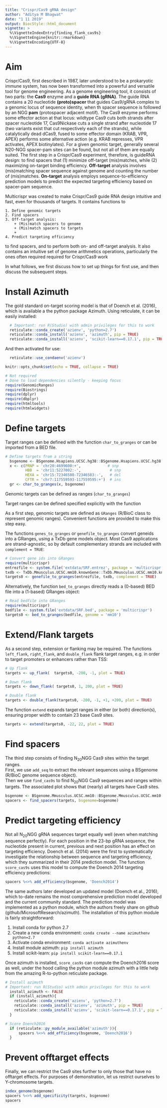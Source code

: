 ```yaml
---
title: "Crispr/Cas9 gRNA design"
author: "Aditya M Bhagwat"
date: "1 11 2019"
output: BiocStyle::html_document
vignette: >
  %\VignetteIndexEntry{finding_flank_cas9s}
  %\VignetteEngine{knitr::rmarkdown}
  %\VignetteEncoding{UTF-8}
---
```


# Aim {-}

Crispr/Cas9, first described in 1987, later understood to be a prokaryotic immune system, has now been transformed into a powerful and versatile tool for genome engineering. As a genome engineering tool, it consists of two parts: the **Cas9** enzyme and a **guide RNA (gRNA)**. The guide RNA contains a 20 nucleotide **(proto)spacer** that guides Cas9/gRNA complex to a genomic locus of sequence identity, when th spacer sequence is followed by an NGG **pam** (protospacer adjacent motif). The Cas9 enzyme performs some effector action at that locus: wildtype Cas9 cuts both strands after spacer nucleotide 17, Cas9Nickase cuts a single strand after nucleotide 17 (two variants exist that cut respectively each of the strands), while catalytically dead dCas9, fused to some effector domain (KRAB, VPR, APEX) performs some alternative action (e.g. KRAB represses, VPR activates, APEX biotinylates). For a given genomic target, generally several N20-NGG spacer-pam sites can be found, but not all of them are equally suited. The first step in a Crispr/Cas9 experiment, therefore, is guideRNA design: to find spacers that (1) minimize off-target (mis)matches, while (2) maximizing on-target binding efficiency.  **Off-target** analysis involves (mis)matching spacer sequence against genome and counting the number of (mis)matches. **On-target** analysis employs sequence-to-efficiency prediction models to predict the expected targeting efficiency based on spacer-pam sequence.

Multicrispr was created to make Crispr/Cas9 guide RNA design intuitive and fast, even for thousands of targets. It contains functions to 

    1. Define genomic targets
    2. Find spacers
    3. Off-target analysis:
        + (Mis)match spacers to genome
        + (Mis)match spacers to targets
        + 
    4. Predict targeting efficiency
    




to find spacers, and to perform both on- and off-target analysis. It also contains an intuitive set of genome arithmetics operations, particularly the ones often required required for Crispr/Cas9 work

In what follows, we first discuss how to set up things for first use, and then discuss the subsequent steps.


# Install Azimuth


The gold standard on-target scoring model is that of Doench et al. (2016), which is available a the python package Azimuth.
Using reticulate, it can be easily installed: 

```r
  # Important: run R(Studio) with admin privileges for this to work
  reticulate::conda_create('azienv', 'python=2.7')                         # Create condaenv 'azimuth'
  reticulate::conda_install('azienv', 'azimuth', pip = TRUE)               # Install azimuth
  reticulate::conda_install('azienv', 'scikit-learn==0.17.1', pip = TRUE)  # Install scikit-learn
```

And then activated for use:

```r
  reticulate::use_condaenv('azienv')
```

<!-- 1. Install conda for python 2.7 -->
<!-- 2. Create a new conda environment: `conda create --name azimuthenv python=2.7` -->
<!-- 3. Activate conda environment:     `conda activate azimuthenv` -->
<!-- 4. Install module azimuth:         `pip install azimuth` -->
<!-- 5. Install scikit-learn:           `pip install scikit-learn==0.17.1` -->


```r
knitr::opts_chunk$set(echo = TRUE, collapse = TRUE)
```

```r
# Not required
# Done to load dependencies silently - keeping focus
require(GenomicRanges)
require(Biostrings)
require(dplyr)
require(dbplyr)
require(htmltools)
require(htmlwidgets)
```

# Define targets

Target ranges can be defined with the function `char_to_granges` or can be imported from a BED file.

```r
# Define targets from a string
  bsgenome <- BSgenome.Hsapiens.UCSC.hg38::BSgenome.Hsapiens.UCSC.hg38  
  x <- c(PRNP = 'chr20:4699600:+',            # snp
         HBB  = 'chr11:5227002:-',             # snp
         HEXA = 'chr15:72346580-72346583:-',   # del
         CFTR = 'chr7:117559593-117559595:+')  # ins
  gr <- char_to_granges(x, bsgenome)
```

Genomic targets can be defined as ranges (`char_to_granges`)

Target ranges can be defined specified explicitly with the function 

As a first step, genomic targets are defined as `GRanges` (R/BioC class to represent genomic ranges). 
Convenient functions are provided to make this step easy.  

The functions `genes_to_granges` or `genefile_to_granges` convert geneids into a GRanges, using a TxDb gene models object. Most Cas9 applications are strand-agnostic, so by default complementary strands are included with `complement = TRUE`:



```r
# Convert gene ids into GRanges
require(multicrispr)
entrezfile <- system.file('extdata/SRF.entrez', package = 'multicrispr')
txdb <- TxDb.Mmusculus.UCSC.mm10.knownGene::TxDb.Mmusculus.UCSC.mm10.knownGene
targets0 <- genefile_to_granges(entrezfile, txdb, complement = TRUE)
```

Alternatively, the function `bed_to_granges` directly reads a (0-based) BED file into a (1-based) GRanges object:

```r
# Read bedfile into GRanges
require(multicrispr)
bedfile <- system.file('extdata/SRF.bed', package = 'multicrispr')
targets0 <- bed_to_granges(bedfile, genome = 'mm10')
```


# Extend/Flank targets

As a second step, extension or flanking may be required. The functions `left_flank`, `right_flank`, and `double_flank` flank target ranges, e.g. in order to target promoters or enhancers rather than TSS:

```r
# Up flank
targets <- up_flank(  targets0, -200, -1, plot = TRUE)

# Down flank
targets <- down_flank( targets0, 1, 200, plot = TRUE)

# Double flank
targets <- double_flank(targets0, -200, -1, +1, +200, plot = TRUE)
```

The function `extend` expands target ranges in either (or both) direction(s), ensuring proper width to contain 23 base Cas9 sites.

```r
targets <- extend(targets0, -22, 22, plot = TRUE)
```


# Find spacers

The third step consists of finding N~20~NGG Cas9 sites within the target ranges.  
First, we use `add_seq` to extract the relevant sequences using a BSgenome (R/BioC genome sequence object).  
Then we use `find_cas9s` to find N~20~NGG Cas9 sequences and ranges within targets.
The associated plot shows that (nearly) all targets have Cas9 sites.

```r
bsgenome <- BSgenome.Mmusculus.UCSC.mm10::BSgenome.Mmusculus.UCSC.mm10
spacers <- find_spacers(targets, bsgenome=bsgenome)
```

# Predict targeting efficiency

Not all N~20~NGG gRNA sequences target equally well (even when matching sequence perfectly). For each position in the 23-bp gRNA sequence, the  nucleotide present in current, previous and next position has an effect on targeting efficiency. Doench et al. (2014) were the first to systematically investigate the relationship between sequence and targeting efficiency, which they summarized in their 2014 prediction model. The function `score_cas9s` uses this model to compute the Doench 2014 targeting efficiency predictions:

```r
spacers %<>% add_efficiency(bsgenome, 'Doench2014')
```

The same authors later developed an updated model (Doench et al., 2016), which to-date remains the most comprehensive prediction model developed and the current community standard. The prediction model was implemented as a python module, which the authors freely share on github (github/MicrosoftResearch/azimuth). The installation of this python module is fairly straightforward:

1. Install conda for python 2.7
2. Create a new conda environment: `conda create --name azimuthenv python=2.7`
3. Activate conda environment:     `conda activate azimuthenv`
4. Install module azimuth:         `pip install azimuth`
5. Install scikit-learn:           `pip install scikit-learn==0.17.1`

Once azimuth is installed, `score_cas9s` can compute the Doench2016 score as well, under the hood calling the python module azimuth with a little help from the amazing R-to-python reticulate package.

```r
# Install azimuth
# Important: run R(Studio) with admin privileges for this to work
  install_azimuth <- FALSE
  if (install_azimuth){
    reticulate::conda_create('azienv', 'python=2.7')                         # Create condaenv 'azimuth'
    reticulate::conda_install('azienv', 'azimuth', pip = TRUE)               # Install azimuth
    reticulate::conda_install('azienv', 'scikit-learn==0.17.1', pip = TRUE)  # Install scikit-learn
  }

# Score Doench2016
  if (reticulate::py_module_available('azimuth')){
      spacers %<>% add_efficiency(bsgenome, 'Doench2016')
  }
```


# Prevent offtarget effects

Finally, we can restrict the Cas9 sites further to only those that have no offtarget effects. 
For purposes of demonstration, let us restrict ourselves to Y-chromosome targets.


```r
index_genome(bsgenome)
spacers %<>% add_specificity(targets, bsgenome)
spacers
```







